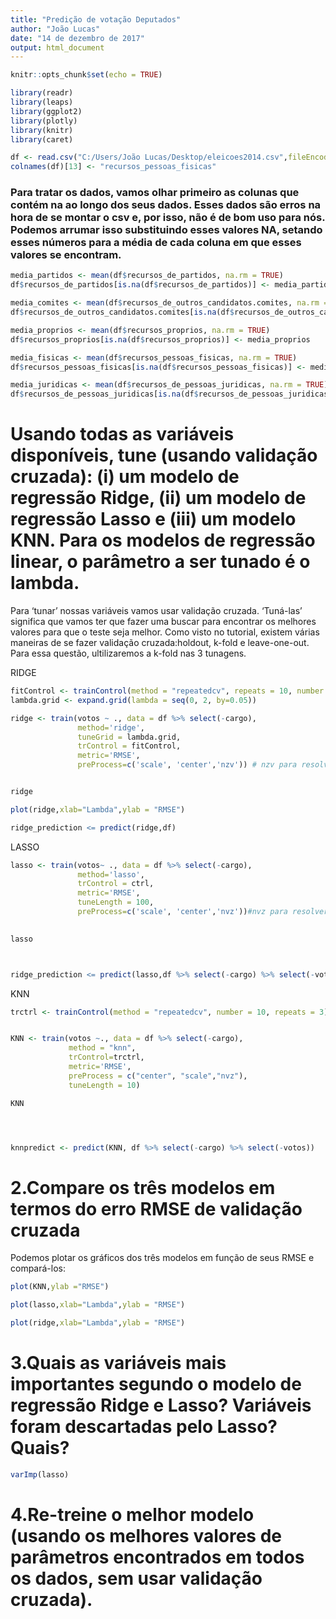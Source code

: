 ```yaml
---
title: "Predição de votação Deputados"
author: "João Lucas"
date: "14 de dezembro de 2017"
output: html_document
---
```


```r
knitr::opts_chunk$set(echo = TRUE)
```


```r
library(readr)
library(leaps)
library(ggplot2)
library(plotly)
library(knitr)
library(caret)

```


```r
df <- read.csv("C:/Users/João Lucas/Desktop/eleicoes2014.csv",fileEncoding = "latin1")
colnames(df)[13] <- "recursos_pessoas_fisicas"
```

<h3>Para tratar os dados, vamos olhar primeiro as colunas que contém na ao longo dos seus dados. Esses dados são erros na hora de se montar o csv e, por isso, não é de bom uso para nós. Podemos arrumar isso substituindo esses valores NA, setando esses números para a média de cada coluna em que esses valores se encontram.</h3>

```r

media_partidos <- mean(df$recursos_de_partidos, na.rm = TRUE)
df$recursos_de_partidos[is.na(df$recursos_de_partidos)] <- media_partidos

media_comites <- mean(df$recursos_de_outros_candidatos.comites, na.rm = TRUE)
df$recursos_de_outros_candidatos.comites[is.na(df$recursos_de_outros_candidatos.comites)] <- media_comites

media_proprios <- mean(df$recursos_proprios, na.rm = TRUE)
df$recursos_proprios[is.na(df$recursos_proprios)] <- media_proprios

media_fisicas <- mean(df$recursos_pessoas_fisicas, na.rm = TRUE)
df$recursos_pessoas_fisicas[is.na(df$recursos_pessoas_fisicas)] <- media_fisicas

media_juridicas <- mean(df$recursos_de_pessoas_juridicas, na.rm = TRUE)
df$recursos_de_pessoas_juridicas[is.na(df$recursos_de_pessoas_juridicas)] <- media_juridicas


```


<h1>Usando todas as variáveis disponíveis, tune (usando validação cruzada): (i) um modelo de regressão Ridge, (ii) um modelo de regressão Lasso e (iii) um modelo KNN. Para os modelos de regressão linear, o parâmetro a ser tunado é o lambda.</h1>

Para 'tunar' nossas variáveis vamos usar validação cruzada. 'Tuná-las' significa que vamos ter que fazer uma buscar para encontrar os melhores valores para que o teste seja melhor. Como visto no tutorial, existem várias maneiras de se fazer validação cruzada:holdout, k-fold e leave-one-out.
Para essa questão, ultilizaremos a k-fold nas 3 tunagens.


RIDGE

```r
fitControl <- trainControl(method = "repeatedcv", repeats = 10, number = 10)
lambda.grid <- expand.grid(lambda = seq(0, 2, by=0.05))

ridge <- train(votos ~ ., data = df %>% select(-cargo),
               method='ridge',
               tuneGrid = lambda.grid,
               trControl = fitControl, 
               metric='RMSE',
               preProcess=c('scale', 'center','nzv')) # nzv para resolver o 0 variance


ridge

plot(ridge,xlab="Lambda",ylab = "RMSE")

ridge_prediction <= predict(ridge,df)

```


LASSO

```r
lasso <- train(votos~ ., data = df %>% select(-cargo),
               method='lasso',
               trControl = ctrl, 
               metric='RMSE',
               tuneLength = 100, 
               preProcess=c('scale', 'center','nvz'))#nvz para resolver o 0 variance 
               

lasso



ridge_prediction <= predict(lasso,df %>% select(-cargo) %>% select(-votos))

```



KNN

```r

trctrl <- trainControl(method = "repeatedcv", number = 10, repeats = 3)


KNN <- train(votos ~., data = df %>% select(-cargo), 
             method = "knn",
             trControl=trctrl,
             metric='RMSE',
             preProcess = c("center", "scale","nvz"),
             tuneLength = 10)  

KNN




knnpredict <- predict(KNN, df %>% select(-cargo) %>% select(-votos))

```

<h1>2.Compare os três modelos em termos do erro RMSE de validação cruzada</h1>

Podemos plotar os gráficos dos três modelos em função de seus RMSE e compará-los:

```r

plot(KNN,ylab ="RMSE")

plot(lasso,xlab="Lambda",ylab = "RMSE")

plot(ridge,xlab="Lambda",ylab = "RMSE")

```

<h1>3.Quais as variáveis mais importantes segundo o modelo de regressão Ridge e Lasso?  Variáveis foram descartadas pelo Lasso? Quais?</h1>


```r
varImp(lasso)


```


<h1>4.Re-treine o melhor modelo (usando os melhores valores de parâmetros encontrados em todos os dados, sem usar validação cruzada).</h1>







